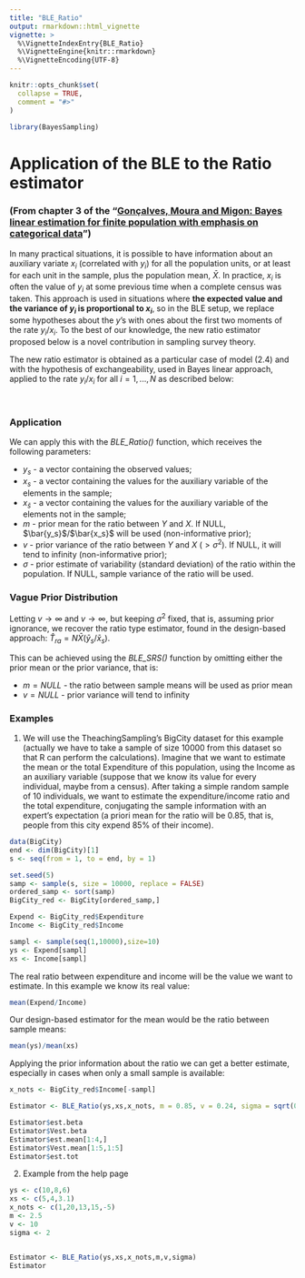 ```yaml
---
title: "BLE_Ratio"
output: rmarkdown::html_vignette
vignette: >
  %\VignetteIndexEntry{BLE_Ratio}
  %\VignetteEngine{knitr::rmarkdown}
  %\VignetteEncoding{UTF-8}
---
```


```r
knitr::opts_chunk$set(
  collapse = TRUE,
  comment = "#>"
)
```

```r
library(BayesSampling)
```


# Application of the BLE to the Ratio estimator

### (From chapter 3 of the "[Gonçalves, Moura and Migon: Bayes linear estimation for finite population with emphasis on categorical data](https://www150.statcan.gc.ca/n1/en/catalogue/12-001-X201400111886)") 

In many practical situations, it is possible to have information about an auxiliary variate $x_i$ (correlated with $y_i$) for all the population units, or at least for each unit in the sample, plus the population mean, $\bar X$. In practice, $x_i$ is often the value of $y_i$ at some previous time when a complete census was taken. This approach is used in situations where __the expected value and the variance of $y_i$ is proportional to $x_i$__, so in the BLE setup, we replace some hypotheses about the $y$'s with ones about the first two moments of the rate $y_i$/$x_i$. To the best of our knowledge, the new ratio estimator proposed below is a novel contribution in sampling survey theory.  

The new ratio estimator is obtained as a particular case of model (2.4) and with the hypothesis of exchangeability, used in Bayes linear approach, applied to the rate $y_i$/$x_i$ for all $i = 1,..., N$ as described below:  
 
\begin{equation}
\tag{3.1}

E \left( \frac{y_i}{x_i} \right) = m,   \hspace{0.7cm}
V \left( \frac{y_i}{x_i} \right) = v 
\hspace{0.7cm} \text{and} \hspace{0.7cm}
Cov \left( \frac{y_i}{x_i},\frac{y_j}{x_j} \right) = c, \hspace{0.5cm} 
i,j = 1,...,N \hspace{0.5cm} \forall i \neq j

\end{equation}  
\par


  
### Application

We can apply this with the _BLE_Ratio()_ function, which receives the following parameters:  

* $y_s$ - a vector containing the observed values;
* $x_s$ - a vector containing the values for the auxiliary variable of the elements in the sample;
* $x_{\bar{s}}$ - a vector containing the values for the auxiliary variable of the elements not in the sample;
* $m$ - prior mean for the ratio between $Y$ and $X$. If NULL, $\bar{y_s}$/$\bar{x_s}$ will be used (non-informative prior);
* $v$ - prior variance of the ratio between $Y$ and $X$ ($> \sigma^2$). If NULL, it will tend to infinity (non-informative prior);
* $\sigma$ - prior estimate of variability (standard deviation) of the ratio within the population. If NULL, sample variance of the ratio will be used.


### Vague Prior Distribution

Letting $v \to \infty$ and $v \to \infty$, but keeping $\sigma^2$ fixed, that is, assuming prior ignorance, we recover the ratio type estimator, found in the design-based approach: $\hat{T}_{ra} = N \bar{X} (\bar{y}_s / \bar{x}_s)$.\  

This can be achieved using the _BLE_SRS()_ function by omitting either the prior mean or the prior variance, that is:

* $m = NULL$ - the ratio between sample means will be used as prior mean 
* $v = NULL$ - prior variance will tend to infinity



### Examples

1. We will use the TheachingSampling's BigCity dataset for this example (actually we have to take a sample of size $10000$ from this dataset so that R can perform the calculations). Imagine that we want to estimate the mean or the total Expenditure of this population, using the Income as an auxiliary variable (suppose that we know its value for every individual, maybe from a census). After taking a simple random sample of 10 individuals, we want to estimate the expenditure/income ratio and the total expenditure, conjugating the sample information with an expert's expectation (a priori mean for the ratio will be $0.85$, that is, people from this city expend 85% of their income).  


```r
data(BigCity)
end <- dim(BigCity)[1]
s <- seq(from = 1, to = end, by = 1)

set.seed(5)
samp <- sample(s, size = 10000, replace = FALSE)
ordered_samp <- sort(samp)
BigCity_red <- BigCity[ordered_samp,]

Expend <- BigCity_red$Expenditure
Income <- BigCity_red$Income

sampl <- sample(seq(1,10000),size=10)
ys <- Expend[sampl]
xs <- Income[sampl]
```
  
    
The real ratio between expenditure and income will be the value we want to estimate. In this example we know its real value:  

```r
mean(Expend/Income)
```


Our design-based estimator for the mean would be the ratio between sample means:  
  
```r
mean(ys)/mean(xs)
```
  
  
Applying the prior information about the ratio we can get a better estimate, especially in cases when only a small sample is available:  

```r
x_nots <- BigCity_red$Income[-sampl]

Estimator <- BLE_Ratio(ys,xs,x_nots, m = 0.85, v = 0.24, sigma = sqrt(0.23998))

Estimator$est.beta
Estimator$Vest.beta
Estimator$est.mean[1:4,]
Estimator$Vest.mean[1:5,1:5]
Estimator$est.tot
```




2. Example from the help page

```r
ys <- c(10,8,6)
xs <- c(5,4,3.1)
x_nots <- c(1,20,13,15,-5)
m <- 2.5
v <- 10
sigma <- 2


Estimator <- BLE_Ratio(ys,xs,x_nots,m,v,sigma)
Estimator
```







